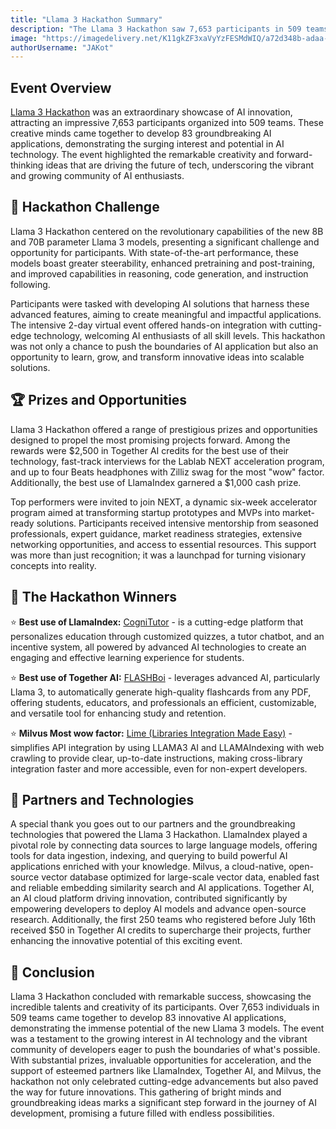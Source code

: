 ```yaml
---
title: "Llama 3 Hackathon Summary"
description: "The Llama 3 Hackathon saw 7,653 participants in 509 teams create 83 groundbreaking AI applications, showcasing immense creativity and the surging interest in AI technology's future."
image: "https://imagedelivery.net/K11gkZF3xaVyYzFESMdWIQ/a72d348b-adaa-4c11-f6ad-1465c07cf200/full"
authorUsername: "JAKot"
---
```


## **Event Overview**

[Llama 3 Hackathon](https://lablab.ai/event/llama-3-ai-hackathon) was an extraordinary showcase of AI innovation, attracting an impressive 7,653 participants organized into 509 teams. These creative minds came together to develop 83 groundbreaking AI applications, demonstrating the surging interest and potential in AI technology. The event highlighted the remarkable creativity and forward-thinking ideas that are driving the future of tech, underscoring the vibrant and growing community of AI enthusiasts.


## **🌟 Hackathon Challenge**

Llama 3 Hackathon centered on the revolutionary capabilities of the new 8B and 70B parameter Llama 3 models, presenting a significant challenge and opportunity for participants. With state-of-the-art performance, these models boast greater steerability, enhanced pretraining and post-training, and improved capabilities in reasoning, code generation, and instruction following. 

Participants were tasked with developing AI solutions that harness these advanced features, aiming to create meaningful and impactful applications. The intensive 2-day virtual event offered hands-on integration with cutting-edge technology, welcoming AI enthusiasts of all skill levels. This hackathon was not only a chance to push the boundaries of AI application but also an opportunity to learn, grow, and transform innovative ideas into scalable solutions.


## **🏆 Prizes and Opportunities**

Llama 3 Hackathon offered a range of prestigious prizes and opportunities designed to propel the most promising projects forward. Among the rewards were $2,500 in Together AI credits for the best use of their technology, fast-track interviews for the Lablab NEXT acceleration program, and up to four Beats headphones with Zilliz swag for the most "wow" factor. Additionally, the best use of LlamaIndex garnered a $1,000 cash prize. 

Top performers were invited to join NEXT, a dynamic six-week accelerator program aimed at transforming startup prototypes and MVPs into market-ready solutions. Participants received intensive mentorship from seasoned professionals, expert guidance, market readiness strategies, extensive networking opportunities, and access to essential resources. This support was more than just recognition; it was a launchpad for turning visionary concepts into reality.


## **🎉 The Hackathon Winners**

⭐ **Best use of LlamaIndex:** [CogniTutor](https://lablab.ai/event/llama-3-ai-hackathon/mediterranean-ai/cognitutor) - is a cutting-edge platform that personalizes education through customized quizzes, a tutor chatbot, and an incentive system, all powered by advanced AI technologies to create an engaging and effective learning experience for students. 

⭐ **Best use of Together AI:** [FLASHBoi](https://lablab.ai/event/llama-3-ai-hackathon/alpaca-8b/flashboi) - leverages advanced AI, particularly Llama 3, to automatically generate high-quality flashcards from any PDF, offering students, educators, and professionals an efficient, customizable, and versatile tool for enhancing study and retention.

⭐ **Milvus Most wow factor:** [Lime (Libraries Integration Made Easy)](https://lablab.ai/event/llama-3-ai-hackathon/hola-amigo/lime-libraries-integration-made-easy) -  simplifies API integration by using LLAMA3 AI and LLAMAIndexing with web crawling to provide clear, up-to-date instructions, making cross-library integration faster and more accessible, even for non-expert developers.


## **🤝 Partners and Technologies** 

A special thank you goes out to our partners and the groundbreaking technologies that powered the Llama 3 Hackathon. LlamaIndex played a pivotal role by connecting data sources to large language models, offering tools for data ingestion, indexing, and querying to build powerful AI applications enriched with your knowledge. Milvus, a cloud-native, open-source vector database optimized for large-scale vector data, enabled fast and reliable embedding similarity search and AI applications. Together AI, an AI cloud platform driving innovation, contributed significantly by empowering developers to deploy AI models and advance open-source research. Additionally, the first 250 teams who registered before July 16th received $50 in Together AI credits to supercharge their projects, further enhancing the innovative potential of this exciting event.


## **🦾 Conclusion**

Llama 3 Hackathon concluded with remarkable success, showcasing the incredible talents and creativity of its participants. Over 7,653 individuals in 509 teams came together to develop 83 innovative AI applications, demonstrating the immense potential of the new Llama 3 models. The event was a testament to the growing interest in AI technology and the vibrant community of developers eager to push the boundaries of what's possible. With substantial prizes, invaluable opportunities for acceleration, and the support of esteemed partners like LlamaIndex, Together AI, and Milvus, the hackathon not only celebrated cutting-edge advancements but also paved the way for future innovations. This gathering of bright minds and groundbreaking ideas marks a significant step forward in the journey of AI development, promising a future filled with endless possibilities.




